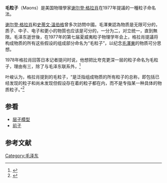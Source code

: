 {{noteTA
|G1=Physics
}}

'''毛粒子'''（Maons）是美国物理學家[[谢尔登·格拉肖|谢尔登·格拉肖]]在1977年提議的一種粒子命名法。

[[谢尔登·格拉肖|谢尔登·格拉肖]]和[[史蒂文·溫伯格|史蒂文·溫伯格]]曾多次訪問中國。毛澤東認為物质是无限可分的，质子、中子、电子和更小的物質也应该是可分的，一分为二，对立统一，直到無限。毛泽东逝世後，在1977年的第七届夏威夷粒子物理学年会上，格拉肖提議将构成物质的所有这些假设的组成部分命名为“毛粒子”，以纪念[[毛澤東|毛澤東]]的物质可分思想。
{{quote|[[夸克|夸克]]和轻子是否都有共同的更基本的组成部分呢？许多中国物理学家一直是维护这种观念的。我提议把构成物质的所有这些假设的组成部分命名为“毛粒子”（Maons），以纪念已故的毛主席，因为他一贯主张自然界有更深的统一。<ref>{{Cite book|title=毛泽东的读书生活|chapter=毛泽东与自然科学|chapterurl=https://www.guancha.cn/GongYuZhi/2013_12_21_194236.shtml|author=[[龚育之|龚育之]]|publisher=[[生活·读书·新知三联书店|生活·读书·新知三联书店]]|year=2014|isbn=978-7-108-03101-3|location=北京|pages=135|access-date=2019-02-17|archive-date=2019-02-17|archive-url=https://web.archive.org/web/20190217142342/https://www.guancha.cn/GongYuZhi/2013_12_21_194236.shtml|dead-url=no}}</ref><ref>Glashow, Sheldon Lee. 1978. “Today, we are left with quarks and leptons as candidates for truly elementary particles. However, experiment has already revealed the existence of five kinds of quarks and five kinds of leptons. More are probably on their way. How many must we find before someone detects a sign of order, a clue to the existence of further structure not yet imagined? Is there another layer of the onion? Is there a common fundamental constituent of both quarks and leptons? Such a notion has been championed by many Chinese physicists. I would propose that these hypothetical building blocks of all matter be called ‘MAONS,’ to honor the late Chairman Mao who insisted upon the underlying unity of Nature.” </ref>}}

1978年格拉肖回答日本记者提问时说，他想把比夸克更深一层的粒子命名为毛粒子，理由有三，除了与毛泽东联系外，<ref>{{Cite journal||title=更下一层次的基本粒子称为“毛粒子”|author=S. L. Glashow|translator=陈家麟|url=|journal=世界科学译刊|issue=6|doi=|others=|year=1979|volume=|page=68-69|pmid=}}</ref>
{{quote|第二个理由是：在西欧社会里，出生的小孩要记住的第一句话是“ma”。第三个理由是：在希伯来语中“ma”这个词意味着“为什么”。}}

叶峻认为，格拉肖提到的毛粒子，“是泛指组成物质的所有粒子的总称，即包括已经发现的粒子和尚未发现但假设存在着的粒子都在内，而不是专指某一种具体的物质粒子。”<ref>{{Cite journal||title=由“毛粒子”命名看中西科学思想的交融互补——记学习座谈《关于新基本粒子观的对话》一文“编者按”|author=叶峻|translator=|url=|journal=自然辩证法研究|issue=12|doi=|others=|year=2003|volume=|page=92|pmid=}}</ref>

== 参看 ==
* [[层子模型|层子模型]]
* [[前子|前子]]

==参考文献==
{{reflist}}
{{毛泽东}}

[[Category:毛泽东|Category:毛泽东]]